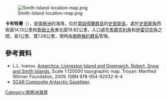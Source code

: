[[Image:Smith-Island-location-map.png|thumb]]

'''卡布特灣'''（{{lang-en|Cabut Cove}}），是[[南極洲|南極洲]]的海灣，位於[[南設得蘭群島|南設得蘭群島]]的[[史密斯島|史密斯島]]，處於[[史密斯角_(南設得蘭群島)|史密斯角]]西南面14.13公里和[[詹姆士角|詹姆士角]]東北面19.82公里，入口處在[[馬爾克利角|馬爾克利角]]和[[伊雷切克角|伊雷切克角]]之間，長1公里、寬1.08公里，現時由[[南極條約體系|南極條約體系]]管理。

{{coord|62|56|18.5|S|62|32|22|W|display=title}}

==參考資料==
* L.L. Ivanov. [http://apcbg.org/image023.jpg Antarctica: Livingston Island and Greenwich, Robert, Snow and Smith Islands.]{{Wayback|url=http://apcbg.org/image023.jpg |date=20080424075823 }} Scale 1:120000 topographic map.  Troyan: Manfred Wörner Foundation, 2009.  ISBN 978-954-92032-6-4
* [http://data.aad.gov.au/aadc/gaz/scar/ SCAR Composite Antarctic Gazetteer]{{WebCite|url=https://www.webcitation.org/5ug2CfC7m?url=http://data.aad.gov.au/aadc/gaz/scar/ |date=20101202140255 |dateformat=iso }}.

{{Antarctica-geo-stub}}
[[Category:南極洲海灣|Category:南極洲海灣]]